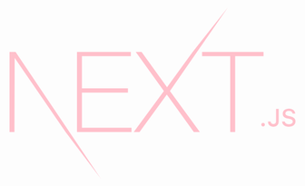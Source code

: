 <svg viewBox="0 0 128 128">
    <path
        fill="pink"
        d="M30.2 45.9h24.1v1.9H32.4v14.4H53v1.9H32.4v15.8h22.2v1.9H30.2V45.9zm26.3 0h2.6l11.4 15.8L82 45.9l15.8-20-26 37.5 13.4 18.4h-2.7L70.4 65 58.2 81.8h-2.6l13.5-18.4-12.6-17.5zm29.7 1.9v-1.9h27.5v1.9H101v34h-2.2v-34H86.2zM0 45.9h2.7l38.2 56.8-15.8-20.9L2.3 48.6l-.1 33.2H0zm113.5 33.4c.5 0 .8-.3.8-.8s-.3-.8-.8-.8-.8.3-.8.8.4.8.8.8zm2.2-2.1c0 1.3 1 2.2 2.4 2.2 1.5 0 2.4-.9 2.4-2.5v-5.5h-1.2v5.5c0 .9-.4 1.3-1.2 1.3-.7 0-1.2-.4-1.2-1.1h-1.2zm6.3-.1c.1 1.4 1.2 2.3 3 2.3s3-.9 3-2.4c0-1.2-.7-1.8-2.2-2.2l-.9-.2c-1-.2-1.4-.6-1.4-1.1 0-.7.6-1.2 1.6-1.2.9 0 1.5.4 1.6 1.2h1.2c-.1-1.3-1.2-2.2-2.8-2.2-1.7 0-2.8.9-2.8 2.3 0 1.1.6 1.8 2 2.1l1 .2c1 .2 1.5.6 1.5 1.2 0 .7-.7 1.2-1.7 1.2s-1.8-.5-1.9-1.2H122z"
    ></path>
</svg>
